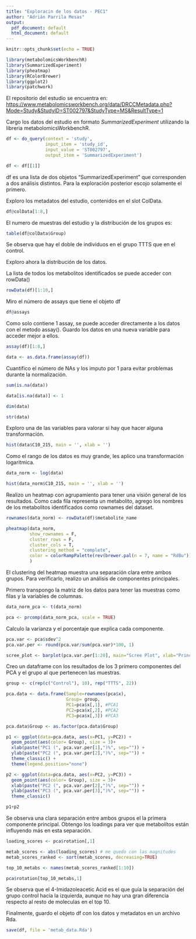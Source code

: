 ```yaml
---
title: "Exploracin de los datos - PEC1"
author: "Adrián Parrila Mesas"
output:
  pdf_document: default
  html_document: default
---
```


```r
knitr::opts_chunk$set(echo = TRUE)
```

```r

library(metabolomicsWorkbenchR)
library(SummarizedExperiment)
library(pheatmap)
library(RColorBrewer)
library(ggplot2)
library(patchwork)
```

El repositorio del estudio se encuentra en: <https://www.metabolomicsworkbench.org/data/DRCCMetadata.php?Mode=Study&StudyID=ST002797&StudyType=MS&ResultType=1>

Cargo los datos del estudio en formato *SummarizedExperiment* utilizando la libreria metabolomicsWorkbenchR.

```r
df <- do_query(context = 'study',
               input_item = 'study_id',
               input_value = 'ST002797',
               output_item = 'SummarizedExperiment')

df <- df[[1]]
```

df es una lista de dos objetos "SummarizedExperiment" que corresponden a dos análisis distintos. Para la exploración posterior escojo solamente el primero.

Exploro los metadatos del estudio, contenidos en el slot ColData.

```r
df@colData[1:8,]
```

El numero de muestras del estudio y la distribución de los grupos es:

```r
table(df@colData$Group)
```

Se observa que hay el doble de individuos en el grupo TTTS que en el control.

Exploro ahora la distribución de los datos.

La lista de todos los metabolitos identificados se puede acceder con rowData()

```r
rowData(df)[1:10,]
```

Miro el número de assays que tiene el objeto df

```r
df@assays
```

Como solo contiene 1 assay, se puede acceder directamente a los datos con el metodo assay(). Guardo los datos en una nueva variable para acceder mejor a ellos.

```r
assay(df)[1:8,]

data <- as.data.frame(assay(df))
```

Cuantifico el número de NAs y los imputo por 1 para evitar problemas durante la normalización.

```r
sum(is.na(data))

data[is.na(data)] <- 1
```

```r
dim(data)
```

```r
str(data)
```

Exploro una de las variables para valorar si hay que hacer alguna transformación.

```r
hist(data$C10_215, main = '', xlab = '')
```

Como el rango de los datos es muy grande, les aplico una transformación logaritmica.

```r
data_norm <- log(data)
```

```r
hist(data_norm$C10_215, main = '', xlab = '')
```

Realizo un heatmap con agrupamiento para tener una visión general de los resultados. Como cada fila representa un metabolito, agrego los nombres de los metabolitos identificados como rownames del dataset.

```r
rownames(data_norm) <- rowData(df)$metabolite_name
```

```r
pheatmap(data_norm,
         show_rownames = F,
         cluster_rows = F, 
         cluster_cols = T,
         clustering_method = "complete",
         color = colorRampPalette(rev(brewer.pal(n = 7, name = "RdBu")))(100),
         )
```

El clustering del heatmap muestra una separación clara entre ambos grupos. Para verificarlo, realizo un análisis de componentes principales.

Primero transpongo la matriz de los datos para tener las muestras como filas y la variables de columnas.

```r
data_norm_pca <- t(data_norm)

pca <- prcomp(data_norm_pca, scale = TRUE)
```

Calculo la varianza y el porcentaje que explica cada componente.

```r
pca.var <- pca$sdev^2
pca.var.per <- round(pca.var/sum(pca.var)*100, 1)
```

```r
scree_plot <- barplot(pca.var.per[1:20], main="Scree Plot", xlab="Principal Component", ylab="Porcentaje de variación", ylim = c(0,50), names = seq(1:20))


```

Creo un dataframe con los resultados de los 3 primero componentes del PCA y el grupo al que pertenecen las muestras.

```r
group <- c(rep(c("Control"), 10), rep("TTTS", 22))
```

```r
pca.data <- data.frame(Sample=rownames(pca$x),
                       Group= group,
                       PC1=pca$x[,1], #PCA1
                       PC2=pca$x[,2], #PCA2
                       PC3=pca$x[,3]) #PCA3

pca.data$Group <- as.factor(pca.data$Group)
```

```r
p1 <- ggplot(data=pca.data, aes(x=PC1, y=PC2)) +
  geom_point(aes(color= Group), size = 3)+
  xlab(paste("PC1 (", pca.var.per[1],")%", sep="")) +
  ylab(paste("PC2 (", pca.var.per[2],")%", sep="")) +
  theme_classic() + 
  theme(legend.position="none")

p2 <- ggplot(data=pca.data, aes(x=PC2, y=PC3)) +
  geom_point(aes(color= Group), size = 3)+
  xlab(paste("PC2 (", pca.var.per[2],")%", sep="")) +
  ylab(paste("PC3 (", pca.var.per[3],")%", sep="")) +
  theme_classic()

p1+p2
```

Se observa una clara separación entre ambos grupos el la primera componente principal. Obtengo los loadings para ver que metabolítos están influyendo más en esta separación.

```r
loading_scores <- pca$rotation[,1]

metab_scores <- abs(loading_scores) # me quedo con las magnitudes
metab_scores_ranked <- sort(metab_scores, decreasing=TRUE)

top_10_metabs <- names(metab_scores_ranked[1:10])

pca$rotation[top_10_metabs,1]
```

Se observa que el 4-Imidazoleacetic Acid es el que guía la separación del grupo control hacia la izquierda, aunque no hay una gran diferencia respecto al resto de moleculas en el top 10.

Finalmente, guardo el objeto df con los datos y metadatos en un archivo Rda.

```r
save(df, file = 'metab_data.Rda')
```
